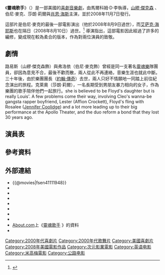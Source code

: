 {{Infobox Film
| name               = 靈魂歌手
| original_name      = {{lang|en|Soul Men}}
| image              = Soul Men poster.jpg
| caption            = 電影海報
| director           = {{lang|en|Malcolm D. Lee}}
| producer           = {{lang|en|David T. Friendly}}<br/>{{lang|en|Steven Greener}}<br/>{{lang|en|Charles Castaldi}}
| writer             = {{lang|en|Robert Ramsey}}<br/>{{lang|en|Matthew Stone}}
| starring           = {{lang|en|Samuel L. Jackson}}<br/>{{lang|en|Bernie Mac}}<br/>{{lang|en|Sharon Leal}}<br/>{{lang|en|Sean Hayes}}<br/>{{lang|en|Affion Crockett}}<br/>{{lang|en|Adam Herschman}}
| music              = {{lang|en|Stanley Clarke}}
| cinematography     = {{lang|en|Matthew F. Leonetti}}
| editing            = {{lang|en|Paul Millspaugh}}<br/>{{lang|en|Bill Henry}}
| production_company = {{lang|en|Dimension Films}} <small>'''出品'''</small><br/>{{lang|en|Friendly Films}} <small>'''製作'''</small>
| distributor        = 
| released           = {{film date|2008|11|7}}
| runtime            = 
| country            = {{美國電影產地}}
| language           = 英語
| budget             = 
| gross              = 
}}
《'''靈魂歌手'''》（{{lang-en|'''Soul Men'''}}）是一部美國的[[喜劇|喜劇]][[音樂劇|音樂劇]]，由馬爾科姆·D·李執導，[[山繆·傑克森|山繆·傑克森]] 、伯尼‧麥克、莎朗‧莉爾與[[肖恩·海斯|肖恩·海斯]]主演，並於2008年11月7日發行。

這部片是伯尼‧麥克的最後一部電影演出（他於2008年8月9日過世），而[[艾萨克·海耶斯|艾萨克·海耶斯]]也在隔日（2008年8月10日）過世。<ref>{{Cite news|url = http://www.nme.com/news/isaac-hayes/38798|title = Isaac Hayes and Bernie Mac star in new film|date = 2008-08-11|publisher = NME.com}}</ref> 導演指出，這部電影因此經過了許多的編修，變成現在較為柔合的版本，作為對兩位演員的致敬。

==劇情==
路易斯（山繆‧傑克森飾）與弗洛依（伯尼‧麥克飾）曾經是同一支著名[[靈魂樂|靈魂樂]]隊團員，卻因為意見不合，最後不歡而散，兩人從此不再連絡，音樂生涯也就此中斷。三十年後，由於樂團團長（[[約翰·傳奇|約翰·傳奇]]）去世，兩人只好不情願地一同踏上前往紀念演出的旅程。克萊奧（莎朗‧莉爾），一名長期受到男朋友暴力相向的女子，作為樂團的歌手陪伴他們一起旅行。she is believed to be Floyd's daughter but is really Louis'. A few problems come their way, involving Cleo's wanna-be gangsta rapper boyfriend, Lester (Affion Crockett), Floyd's fling with Rosalee ([[詹妮佛·库里奇|Jennifer Coolidge]]) and a lot more leading up to their big performance at the Apollo Theater, and the duo reform a bond that they lost 30 years ago.

==演員表==

==參考資料==
{{Reflist}}

==外部連結==
*{{@movies|fsen41111948}}
*{{douban}}
*{{Mtime|82636}}
*{{Amg movie|418663}}
*{{rotten-tomatoes|10009635-soul_men}}
*{{mojo title|soulmen}}
*{{Tcmdb title|729294}}
*{{metacritic film|soul-men}}
*[[About.com|About.com]]上《[http://movies.about.com/od/soulmen/ 靈魂歌手] {{Wayback|url=http://movies.about.com/od/soulmen/ |date=20170305082248 }}》的資料{{en}}
*{{imdb title|1111948}}

[[Category:2000年代喜劇片|Category:2000年代喜劇片]]
[[Category:2000年代歌舞片|Category:2000年代歌舞片]]
[[Category:美國喜劇片|Category:美國喜劇片]]
[[Category:2008年美國電影作品|Category:2008年美國電影作品]]
[[Category:次元影業電影|Category:次元影業電影]]
[[Category:英语电影|Category:英语电影]]
[[Category:米高梅電影|Category:米高梅電影]]
[[Category:公路电影|Category:公路电影]]